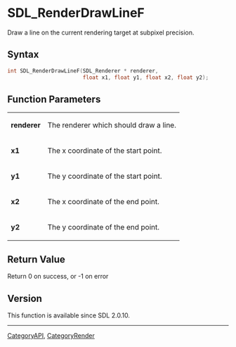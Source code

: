 = SDL_RenderDrawLineF =

Draw a line on the current rendering target at subpixel precision.

== Syntax ==

<syntaxhighlight lang='c'>
int SDL_RenderDrawLineF(SDL_Renderer * renderer,
                        float x1, float y1, float x2, float y2);
</syntaxhighlight>

== Function Parameters ==

{|
|'''renderer'''
|The renderer which should draw a line.
|-
|'''x1'''
|The x coordinate of the start point.
|-
|'''y1'''
|The y coordinate of the start point.
|-
|'''x2'''
|The x coordinate of the end point.
|-
|'''y2'''
|The y coordinate of the end point.
|}

== Return Value ==

Return 0 on success, or -1 on error

== Version ==

This function is available since SDL 2.0.10.

----
[[CategoryAPI]], [[CategoryRender]]


